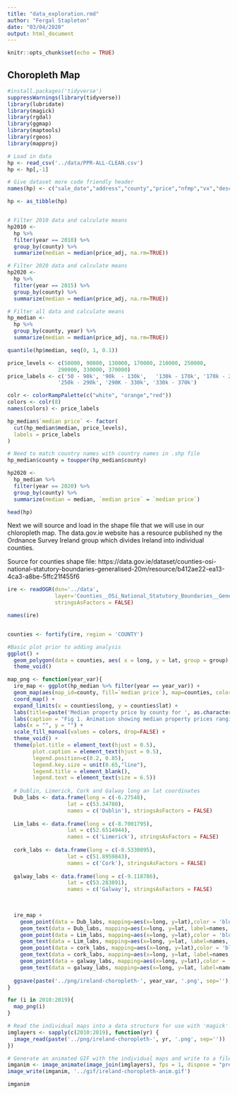 ```yaml
---
title: "data_exploration.rmd"
author: "Fergal Stapleton"
date: "03/04/2020"
output: html_document
---
```

  
```r
knitr::opts_chunk$set(echo = TRUE)
```

## Choropleth Map

```r
#install.packages('tidyverse')
suppressWarnings(library(tidyverse))
library(lubridate)
library(magick)
library(rgdal)
library(ggmap)
library(maptools)
library(rgeos)
library(mapproj)

# Load in data
hp <- read_csv('../data/PPR-ALL-CLEAN.csv')
hp <- hp[,-1] 

# Give dataset more code friendly header
names(hp) <- c("sale_date","address","county","price","nfmp","vx","desc","year","price_adj")

hp <- as_tibble(hp)


# Filter 2010 data and calculate means
hp2010 <-
  hp %>%
  filter(year == 2010) %>%
  group_by(county) %>%
  summarize(median = median(price_adj, na.rm=TRUE))

# Filter 2020 data and calculate means
hp2020 <-
  hp %>%
  filter(year == 2015) %>%
  group_by(county) %>%
  summarize(median = median(price_adj, na.rm=TRUE))

# Filter all data and calculate means
hp_median <-
  hp %>%
  group_by(county, year) %>%
  summarize(median = median(price_adj, na.rm=TRUE))

quantile(hp$median, seq(0, 1, 0.1))

price_levels <- c(50000, 90000, 130000, 170000, 210000, 250000,
                290000, 330000, 370000)
price_labels <- c('50 - 90k', '90k  - 130k',   '130k - 170k', '170k - 210k', '210k - 250k',
                '250k - 290k', '290K - 330k', '330k - 370k')

colr <- colorRampPalette(c("white", "orange","red"))
colors <- colr(8)
names(colors) <- price_labels

hp_median$`median price` <- factor(
  cut(hp_median$median, price_levels),
  labels = price_labels
)

# Need to match country names with country names in .shp file
hp_median$county = toupper(hp_median$county)

hp2020 <-
  hp_median %>%
  filter(year == 2020) %>%
  group_by(county) %>%
  summarize(median = median, `median price` = `median price`)

head(hp)
```

Next we will source and load in the shape file that we will use in our chloropleth map. The data.gov.ie website has a resource published ny the Ordnance Survey Ireland group which divides Ireland into individual counties.

Source for counties shape file:
https://data.gov.ie/dataset/counties-osi-national-statutory-boundaries-generalised-20m/resource/b412ae22-ea13-4ca3-a8be-5ffc21f455f6

```r

ire <- readOGR(dsn='../data', 
               layer='Counties__OSi_National_Statutory_Boundaries__Generalised_20m',
               stringsAsFactors = FALSE)

names(ire)


counties <- fortify(ire, region = 'COUNTY')

#Basic plot prior to adding analysis
ggplot() +
  geom_polygon(data = counties, aes( x = long, y = lat, group = group), fill="Forest Green", color="Black") +
  theme_void() 

map_png <- function(year_var){
  ire_map <- ggplot(hp_median %>% filter(year == year_var)) +
  geom_map(aes(map_id=county, fill=`median price`), map=counties, color="grey") +
  coord_map() +
  expand_limits(x = counties$long, y = counties$lat) +
  labs(title=paste('Median property price by county for ', as.character(year_var), '', sep='')) +
  labs(caption = "Fig 1. Animation showing median property prices ranging from \n   2010-2019 per county. Prices have been adjusted for VAT.") +
  labs(x = "", y = "") +
  scale_fill_manual(values = colors, drop=FALSE) +
  theme_void() +
  theme(plot.title = element_text(hjust = 0.5),
        plot.caption = element_text(hjust = 0.5),
        legend.position=c(0.2, 0.85),
        legend.key.size = unit(0.65,"line"),
        legend.title = element_blank(), 
        legend.text = element_text(size = 6.5))
  
  # Dublin, Limerick, Cork and Galway long an lat coordinates
  Dub_labs <- data.frame(long = c(-6.27548), 
                   lat = c(53.34780), 
                   names = c('Dublin'), stringsAsFactors = FALSE)
  
  Lim_labs <- data.frame(long = c(-8.7001795), 
                   lat = c(52.6514944), 
                   names = c('Limerick'), stringsAsFactors = FALSE)
  
  cork_labs <- data.frame(long = c(-8.5330895), 
                   lat = c(51.8959843), 
                   names = c('Cork'), stringsAsFactors = FALSE)
    
  galway_labs <- data.frame(long = c(-9.118786), 
                   lat = c(53.283891), 
                   names = c('Galway'), stringsAsFactors = FALSE)
  

  
  ire_map + 
    geom_point(data = Dub_labs, mapping=aes(x=long, y=lat),color = 'blue', alpha=0.5, size = 1) + 
    geom_text(data = Dub_labs, mapping=aes(x=long, y=lat, label=names, vjust = -0.9, hjust = "right"), size = 3) +
    geom_point(data = Lim_labs, mapping=aes(x=long, y=lat),color = 'blue', alpha=0.5, size = 1) + 
    geom_text(data = Lim_labs, mapping=aes(x=long, y=lat, label=names, vjust = "top", hjust = "left"), size = 3) +
    geom_point(data = cork_labs, mapping=aes(x=long, y=lat),color = 'blue', alpha=0.5, size = 1) + 
    geom_text(data = cork_labs, mapping=aes(x=long, y=lat, label=names, vjust = -0.5, hjust = "center"), size = 3) +
    geom_point(data = galway_labs, mapping=aes(x=long, y=lat),color = 'blue', alpha=0.5, size = 1) + 
    geom_text(data = galway_labs, mapping=aes(x=long, y=lat, label=names, vjust = -0.5, hjust = "center"), size = 3) +
  
  ggsave(paste('../png/ireland-choropleth-', year_var, '.png', sep=''), width = 4.5, height = 6, units = 'in', dpi=300, pointsize=14)
}

for (i in 2010:2019){
  map_png(i)
}

```

```r
# Read the individual maps into a data structure for use with 'magick'
imglayers <- sapply(c(2010:2019), function(yr) {
  image_read(paste('../png/ireland-choropleth-', yr, '.png', sep=''))
})

# Generate an animated GIF with the individual maps and write to a file
imganim <- image_animate(image_join(imglayers), fps = 1, dispose = "previous")
image_write(imganim, '../gif/ireland-choropleth-anim.gif')

imganim 
```